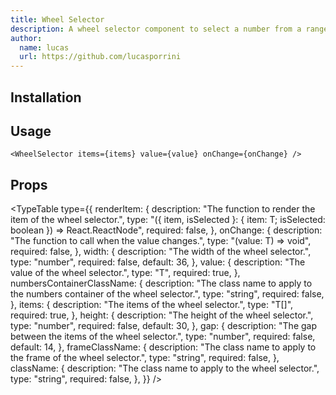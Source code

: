 ```yaml
---
title: Wheel Selector
description: A wheel selector component to select a number from a range.
author:
  name: lucas
  url: https://github.com/lucasporrini
---
```


<ComponentPreview name="wheel-selector-demo" />

## Installation

<ComponentInstallation name="wheel-selector" />

## Usage

```tsx
<WheelSelector items={items} value={value} onChange={onChange} />
```

## Props

<TypeTable
  type={{
    renderItem: {
      description: "The function to render the item of the wheel selector.",
      type: "({ item, isSelected }: { item: T; isSelected: boolean }) => React.ReactNode",
      required: false,
    },
    onChange: {
      description: "The function to call when the value changes.",
      type: "(value: T) => void",
      required: false,
    },
    width: {
      description: "The width of the wheel selector.",
      type: "number",
      required: false,
      default: 36,
    },
    value: {
      description: "The value of the wheel selector.",
      type: "T",
      required: true,
    },
    numbersContainerClassName: {
      description:
        "The class name to apply to the numbers container of the wheel selector.",
      type: "string",
      required: false,
    },
    items: {
      description: "The items of the wheel selector.",
      type: "T[]",
      required: true,
    },
    height: {
      description: "The height of the wheel selector.",
      type: "number",
      required: false,
      default: 30,
    },
    gap: {
      description: "The gap between the items of the wheel selector.",
      type: "number",
      required: false,
      default: 14,
    },
    frameClassName: {
      description:
        "The class name to apply to the frame of the wheel selector.",
      type: "string",
      required: false,
    },
    className: {
      description: "The class name to apply to the wheel selector.",
      type: "string",
      required: false,
    },
  }}
/>
